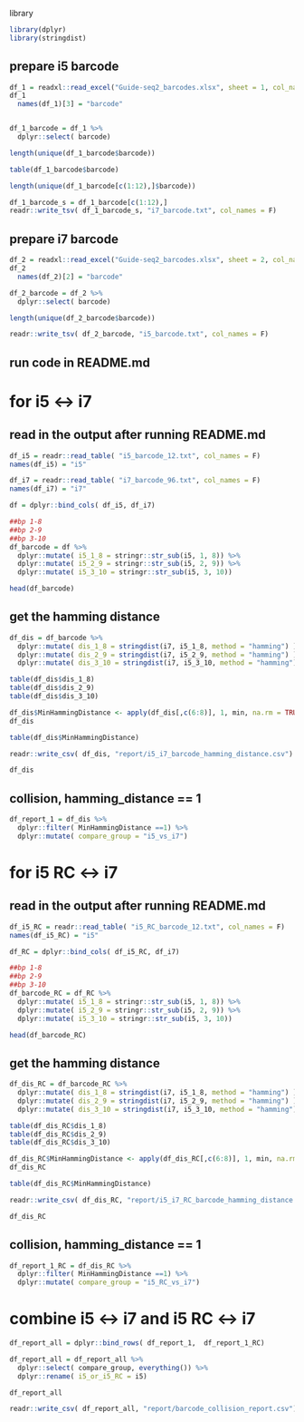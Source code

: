 
library
```r
library(dplyr)
library(stringdist)
```


## prepare i5 barcode
```r

df_1 = readxl::read_excel("Guide-seq2_barcodes.xlsx", sheet = 1, col_names = F)
df_1
  names(df_1)[3] = "barcode"


df_1_barcode = df_1 %>% 
  dplyr::select( barcode)

length(unique(df_1_barcode$barcode))

table(df_1_barcode$barcode)

length(unique(df_1_barcode[c(1:12),]$barcode))

df_1_barcode_s = df_1_barcode[c(1:12),]
readr::write_tsv( df_1_barcode_s, "i7_barcode.txt", col_names = F)

```


## prepare i7 barcode
```r

df_2 = readxl::read_excel("Guide-seq2_barcodes.xlsx", sheet = 2, col_names = F)
df_2
  names(df_2)[2] = "barcode"

df_2_barcode = df_2 %>% 
  dplyr::select( barcode)

length(unique(df_2_barcode$barcode))

readr::write_tsv( df_2_barcode, "i5_barcode.txt", col_names = F)

```


## run code in README.md



###########################################
# for i5 <-> i7
###########################################

## read in the output after running README.md 
```r

df_i5 = readr::read_table( "i5_barcode_12.txt", col_names = F)
names(df_i5) = "i5"

df_i7 = readr::read_table( "i7_barcode_96.txt", col_names = F)
names(df_i7) = "i7"

df = dplyr::bind_cols( df_i5, df_i7)

##bp 1-8
##bp 2-9 
##bp 3-10 
df_barcode = df %>% 
  dplyr::mutate( i5_1_8 = stringr::str_sub(i5, 1, 8)) %>% 
  dplyr::mutate( i5_2_9 = stringr::str_sub(i5, 2, 9)) %>% 
  dplyr::mutate( i5_3_10 = stringr::str_sub(i5, 3, 10))

head(df_barcode)

```



## get the hamming distance
```r

df_dis = df_barcode %>% 
  dplyr::mutate( dis_1_8 = stringdist(i7, i5_1_8, method = "hamming") ) %>% 
  dplyr::mutate( dis_2_9 = stringdist(i7, i5_2_9, method = "hamming") ) %>% 
  dplyr::mutate( dis_3_10 = stringdist(i7, i5_3_10, method = "hamming") )

table(df_dis$dis_1_8)
table(df_dis$dis_2_9)
table(df_dis$dis_3_10)

df_dis$MinHammingDistance <- apply(df_dis[,c(6:8)], 1, min, na.rm = TRUE)
df_dis

table(df_dis$MinHammingDistance)

readr::write_csv( df_dis, "report/i5_i7_barcode_hamming_distance.csv")

df_dis

```



## collision, hamming_distance == 1
```r

df_report_1 = df_dis %>% 
  dplyr::filter( MinHammingDistance ==1) %>% 
  dplyr::mutate( compare_group = "i5_vs_i7")


```







###########################################
# for i5 RC <-> i7
###########################################

## read in the output after running README.md 
```r

df_i5_RC = readr::read_table( "i5_RC_barcode_12.txt", col_names = F)
names(df_i5_RC) = "i5"

df_RC = dplyr::bind_cols( df_i5_RC, df_i7)

##bp 1-8
##bp 2-9 
##bp 3-10 
df_barcode_RC = df_RC %>% 
  dplyr::mutate( i5_1_8 = stringr::str_sub(i5, 1, 8)) %>% 
  dplyr::mutate( i5_2_9 = stringr::str_sub(i5, 2, 9)) %>% 
  dplyr::mutate( i5_3_10 = stringr::str_sub(i5, 3, 10))

head(df_barcode_RC)

```



## get the hamming distance
```r

df_dis_RC = df_barcode_RC %>% 
  dplyr::mutate( dis_1_8 = stringdist(i7, i5_1_8, method = "hamming") ) %>% 
  dplyr::mutate( dis_2_9 = stringdist(i7, i5_2_9, method = "hamming") ) %>% 
  dplyr::mutate( dis_3_10 = stringdist(i7, i5_3_10, method = "hamming") )

table(df_dis_RC$dis_1_8)
table(df_dis_RC$dis_2_9)
table(df_dis_RC$dis_3_10)

df_dis_RC$MinHammingDistance <- apply(df_dis_RC[,c(6:8)], 1, min, na.rm = TRUE)
df_dis_RC

table(df_dis_RC$MinHammingDistance)

readr::write_csv( df_dis_RC, "report/i5_i7_RC_barcode_hamming_distance.csv")

df_dis_RC

```



## collision, hamming_distance == 1
```r

df_report_1_RC = df_dis_RC %>% 
  dplyr::filter( MinHammingDistance ==1) %>% 
  dplyr::mutate( compare_group = "i5_RC_vs_i7")


```




#########################################
# combine i5 <-> i7 and i5 RC <-> i7
#########################################


```r

df_report_all = dplyr::bind_rows( df_report_1,  df_report_1_RC)

df_report_all = df_report_all %>% 
  dplyr::select( compare_group, everything()) %>% 
  dplyr::rename( i5_or_i5_RC = i5)

df_report_all

readr::write_csv( df_report_all, "report/barcode_collision_report.csv")
```
